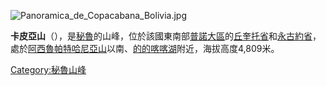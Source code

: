[[Image:Panoramica_de_Copacabana_Bolivia.jpg|right]]
{{Coord|16|19|52|S|69|8|32|W|display=title}}

'''卡皮亞山'''（{{lang-es|Cerro Khapia}}），是[[秘魯|秘魯]]的山峰，位於該國東南部[[普諾大區|普諾大區]]的[[丘奎托省|丘奎托省]]和[[永古約省|永古約省]]，處於[[阿西魯帕特哈尼亞山|阿西魯帕特哈尼亞山]]以南、[[的的喀喀湖|的的喀喀湖]]附近，海拔高度4,809米。

{{Peru-geo-stub}}
[[Category:秘魯山峰|Category:秘魯山峰]]